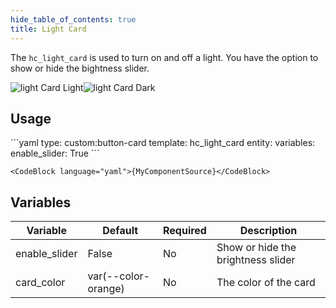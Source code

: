 ```yaml
---
hide_table_of_contents: true
title: Light Card
---
```



The `hc_light_card` is used to turn on and off a light. You have the option to show or hide the bightness slider.


![light Card Light](/img/cards/hc_light_card/lightcard_light.png#light-mode-only)![light Card Dark](/img/cards/hc_light_card/lightcard_dark.png#dark-mode-only)

## Usage

<Tabs>
  <TabItem value="usage" label="Usage" default>
    ```yaml
    type: custom:button-card
    template: hc_light_card
    entity: <your light entity>
    variables:
        enable_slider: True
    ```
  </TabItem>
  <TabItem value="template" label="Template">

    <CodeBlock language="yaml">{MyComponentSource}</CodeBlock>

</TabItem>
</Tabs>

## Variables

| Variable | Default | Required | Description|
|----------|---------|----------|------------|
| enable_slider | False | No | Show or hide the brightness slider|
| card_color | var(--color-orange) | No | The color of the card |
